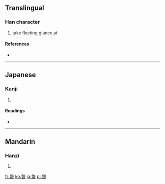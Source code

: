 ==Translingual==

===Han character===
{{Han char|rn=72|rad=日|as=12|sn=16|four=|canj=火大日 (FKA)}}

# take fleeting glance at

====References====
* {{Han ref|kx=0499.440|dkj=14155|dj=0869.150|hdz=21536.070|uh=66BC|ud=26300}}

----

==Japanese==

===Kanji===
{{ja-kanji|grade=|rs=日12}}

# {{defn|Japanese|sort=日12}}

====Readings====
* {{ja-readings|on=[[へつ]] (hetsu), [[へち]] (hechi)|kun=}}

----

==Mandarin==

===Hanzi===
{{cmn-hanzi|pin=[[piē]] ([[pie1]])|wg=p'ieh<sup>1</sup>}}

# {{defn|Mandarin|sort=日12}}

[[fr:暼]]
[[ko:暼]]
[[ja:暼]]
[[pl:暼]]